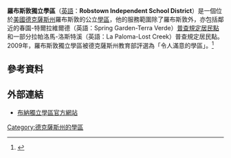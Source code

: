'''羅布斯敦獨立學區'''（[[英語|英語]]：'''Robstown Independent School District'''）是一個位於[[美國|美國]][[德克薩斯州|德克薩斯州]]羅布斯敦的公立[[學區|學區]]，他的服務範圍除了羅布斯敦外，亦包括鄰近的春園-特爾拉維爾德（英語：Spring Garden-Terra Verde）[[普查規定居民點|普查規定居民點]]和一部分拉帕洛馬-洛斯特溪（英語：La Paloma-Lost Creek）普查規定居民點。2009年，羅布斯敦獨立學區被德克薩斯州教育部評選為「令人滿意的學區」。<ref>{{cite web |url = http://ritter.tea.state.tx.us/perfreport/account/2009/index.html |title = 2009 Accountability Rating System |publisher = 德克薩斯州教育部 |accessdate = 2014年3月29日 |language = en |deadurl = yes |archiveurl = https://web.archive.org/web/20151025190535/http://ritter.tea.state.tx.us/perfreport/account/2009/index.html |archivedate = 2015年10月25日 }}</ref>

==參考資料==
{{reflist}}

==外部連結==
*[http://www.bunaisd.net/ 布納獨立學區官方網站] {{Wayback|url=http://www.bunaisd.net/ |date=20210116085733 }}

[[Category:德克薩斯州的學區|Category:德克薩斯州的學區]]